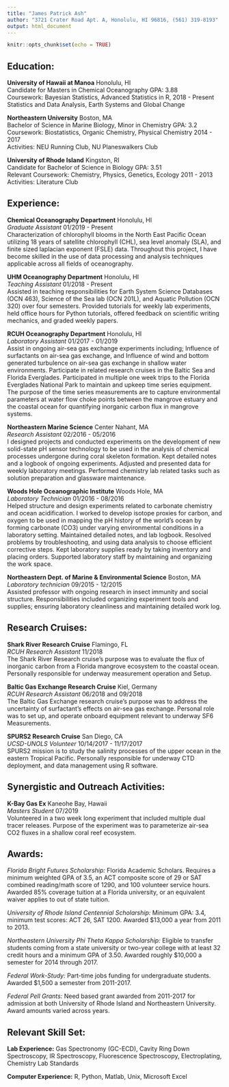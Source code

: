 ```yaml
---
title: "James Patrick Ash"
author: "3721 Crater Road Apt. A, Honolulu, HI 96816, (561) 319-8193"
output: html_document
---
```


```r
knitr::opts_chunk$set(echo = TRUE)
```

## Education:   

**University of Hawaii at Manoa** \hfill                                        Honolulu, HI  
Candidate for Masters in Chemical Oceanography \hfill                           GPA: 3.88  
Coursework: Bayesian Statistics, Advanced Statistics in R, \hfill               2018 - Present     
Statistics and Data Analysis, Earth Systems and Global Change   

**Northeastern University** \hfill                                              Boston, MA  
Bachelor of Science in Marine Biology, Minor in Chemistry \hfill                GPA: 3.2  
Coursework: Biostatistics, Organic Chemistry, Physical Chemistry \hfill         2014 - 2017  
Activities: NEU Running Club, NU Planeswalkers Club

**University of Rhode Island** \hfill                   								        Kingston, RI  
Candidate for Bachelor of Science in Biology \hfill	    				  	            GPA: 3.51  
Relevant Coursework: Chemistry, Physics, Genetics, Ecology \hfill 					    2011 - 2013  
Activities: Literature Club

## Experience: 

**Chemical Oceanography Department** \hfill                                         Honolulu, HI  
*Graduate Assistant* \hfill                                                     01/2019 - Present  
Characterization of chlorophyll blooms in the North East Pacific Ocean utilizing 18 years of satellite chlorophyll (CHL), sea
level anomaly (SLA), and finite sized laplacian exponent (FSLE) data. Throughout this project, I have become skilled in the use of data processing and analysis techniques applicable across all fields of oceanography.

**UHM Oceanography Department** \hfill                        						      Honolulu, HI  
*Teaching Assistant* \hfill                                          						01/2018 - Present  
Assisted in teaching responsibilities for Earth System Science Databases (OCN 463), Science of the Sea lab (OCN 201L), and Aquatic Pollution (OCN 320) over four semesters. Provided tutorials for weekly lab experiments, held office hours for Python tutorials, offered feedback on scientific writing mechanics, and graded weekly papers. 

**RCUH Oceanography Department** \hfill                                         Honolulu, HI  
*Laboratory Assistant* \hfill								                                    01/2017 - 01/2019  
Assist in ongoing air-sea gas exchange experiments including; Influence of surfactants on air-sea gas exchange, and Influence of wind and bottom generated turbulence on air-sea gas exchange in shallow water environments. Participate in related research cruises in the Baltic Sea and Florida Everglades. Participated in multiple one week trips to the Florida Everglades National Park to maintain and upkeep time series equipment. The purpose of the time series measurements are to capture environmental parameters at water flow choke points between the mangrove estuary and the coastal ocean for quantifying inorganic carbon flux in mangrove systems.

\newpage

**Northeastern Marine Science** \hfill                  							          Center Nahant, MA  
*Research Assistant* \hfill                         								            02/2016 - 05/2016  
I designed projects and conducted experiments on the development of new solid-state pH sensor technology to be used in the analysis of chemical processes undergone during coral skeleton formation. Kept detailed notes and a logbook of ongoing experiments. Adjusted and presented data for weekly laboratory meetings. Performed chemistry lab related tasks such as solution preparation and glassware maintenance.

**Woods Hole Oceanographic Institute** \hfill 							                    Woods Hole, MA  
*Laboratory Technician* \hfill								                                  01/2016 - 08/2016  
Helped structure and design experiments related to carbonate chemistry and ocean acidification. I worked to develop isotope proxies for carbon, and oxygen to be used in mapping the pH history of the world’s ocean by forming carbonate (CO3) under varying environmental conditions in a laboratory setting. Maintained detailed notes, and lab logbook. Resolved problems by troubleshooting, and using data analysis to choose efficient corrective steps. Kept laboratory supplies ready by taking inventory and placing orders. Supported laboratory staff by maintaining and organizing the work space.

**Northeastern Dept. of Marine & Environmental Science** \hfill					        Boston, MA  
*Laboratory technician* \hfill								                                  09/2015 - 12/2015  
Assisted professor with ongoing research in insect immunity and social structure. Responsibilities included organizing experiment tools and supplies; ensuring laboratory cleanliness and maintaining detailed work log.

## Research Cruises:

**Shark River Research Cruise** \hfill                    								      Flamingo, FL  
*RCUH Research Assistant* \hfill	                           									  11/2018  
The Shark River Research cruise’s purpose was to evaluate the flux of inorganic carbon from a Florida
mangrove ecosystem to the coastal ocean. Personally responsible for underway measurement operation and
Setup.

**Baltic Gas Exchange Research Cruise**	\hfill 						                      Kiel, Germany  
*RCUH Research Assistant* \hfill                       							            06/2018 and 09/2018  
The Baltic Gas Exchange research cruise’s purpose was to address the uncertainty of surfactant’s effects on air-sea gas exchange. Personal role was to set up, and operate onboard equipment relevant to underway SF6 Measurements.

**SPURS2 Research Cruise** \hfill	                            							    San Diego, CA  
*UCSD-UNOLS Volunteer* \hfill	                                  							  10/14/2017 - 11/17/2017  
SPURS2 mission is to study the salinity processes of the upper ocean in the eastern Tropical Pacific. Personally responsible for underway CTD deployment, and data management using R software.

## Synergistic and Outreach Activities:

**K-Bay Gas Ex** \hfill	                                  							        Kaneohe Bay, Hawaii  
*Masters Student* \hfill                                  											07/2019  
Volunteered in a two week long experiment that included multiple dual tracer releases. Purpose of the experiment was to parameterize air-sea CO2 fluxes in a shallow coral reef ecosystem.

\newpage

## Awards:

*Florida Bright Futures Scholarship:* Florida Academic Scholars. Requires a minimum weighted GPA of 3.5, an ACT composite score of 29 or SAT combined reading/math score of 1290, and 100 volunteer service hours. Awarded 85% coverage tuition at a Florida university, or an equivalent waiver applies to out of state tuition.

*University of Rhode Island Centennial Scholarship:* Minimum GPA: 3.4, minimum test scores: ACT 26, SAT 1200. Awarded $13,000 a year from 2011 to 2013.

*Northeastern University Phi Theta Kappa Scholarship:* Eligible to transfer students coming from a state university or two-year college with at least 32 credit hours and a minimum GPA of 3.50. Awarded roughly $10,000 a semester for 2014 through 2017.

*Federal Work-Study:* Part-time jobs funding for undergraduate students. Awarded $1,500 a semester from 2011-2017.

*Federal Pell Grants:* Need based grant awarded from 2011-2017 for admission at both University of Rhode Island and Northeastern University. Award amounts varied across years.

## Relevant Skill Set:

**Lab Experience:** Gas Spectronomy (GC-ECD), Cavity Ring Down Spectroscopy, IR Spectroscopy, Fluorescence Spectroscopy, Electroplating, Chemistry Lab Standards

**Computer Experience:** R, Python, Matlab, Unix, Microsoft Excel

